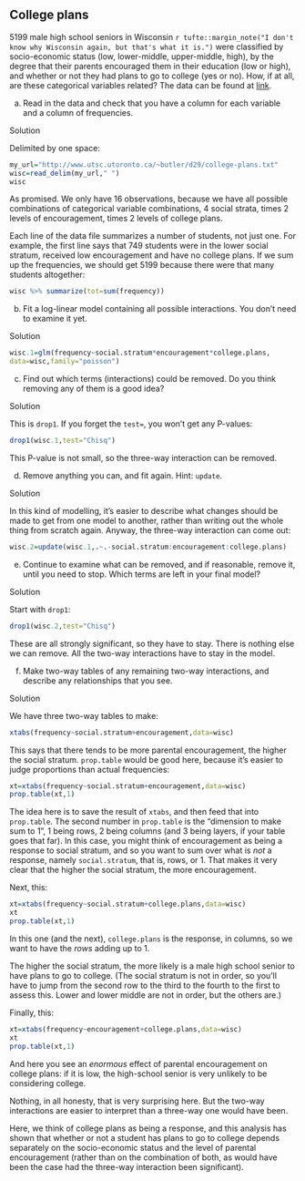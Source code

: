 ##  College plans


 5199 male high school seniors in Wisconsin
`r tufte::margin_note("I don't  know why Wisconsin again, but that's what it is.")` were classified by
socio-economic status (low, lower-middle, upper-middle, high), by
the degree that their parents encouraged them in their education (low
or high),
and whether or not they had plans to go to college (yes or no). How,
if at all, are these categorical variables related? The data can be
found at
[link](http://www.utsc.utoronto.ca/~butler/d29/college-plans.txt). 



(a) Read in the data and check that you have a column for each
variable and a column of frequencies.

Solution


Delimited by one space:
```r
my_url="http://www.utsc.utoronto.ca/~butler/d29/college-plans.txt"
wisc=read_delim(my_url," ")
wisc
```

     

As promised. We only have 16 observations, because we have all
possible combinations of categorical variable combinations, 4 social
strata, times 2 levels of encouragement, times 2 levels of college
plans. 

Each line of the data file summarizes a number of students, not just
one.  For example, the first line says that 749 students were in the
lower social stratum, received low encouragement and have no college
plans. If we sum up the frequencies, we should get 5199 because there
were that many students altogether:

```r
wisc %>% summarize(tot=sum(frequency))
```

 


(b) Fit a log-linear model containing all possible
interactions. You don't need to examine it yet.

Solution


```r
wisc.1=glm(frequency~social.stratum*encouragement*college.plans,
data=wisc,family="poisson")
```

   



(c) Find out which terms (interactions) could be removed. Do you
think removing any of them is a good idea?


Solution


This is `drop1`. If you forget the `test=`, you won't
get any P-values:
```r
drop1(wisc.1,test="Chisq")
```

   

This P-value is not small, so the three-way interaction can be removed.



(d) Remove anything you can, and fit again. Hint: `update`.


Solution


In this kind of modelling, it's easier to describe what changes
should be  made to get from one model to another, rather than
writing out the whole thing from scratch again.
Anyway, the three-way interaction can come out:
```r
wisc.2=update(wisc.1,.~.-social.stratum:encouragement:college.plans)
```

   



(e) Continue to examine what can be removed, and if reasonable,
remove it, until you need to stop. Which terms are left in your final model?


Solution


Start with `drop1`:
```r
drop1(wisc.2,test="Chisq")
```

   

These are all strongly significant, so they have to stay. There is
nothing else we can remove. All the two-way interactions have to stay
in the model.



(f) Make two-way tables of any remaining two-way interactions, and
describe any relationships that you see.


Solution


We have three two-way tables to make:
```r
xtabs(frequency~social.stratum+encouragement,data=wisc)
```

 

This says that there tends to be more parental encouragement, the
higher the social stratum. `prop.table` would be good here,
because it's easier to judge proportions than actual frequencies:

```r
xt=xtabs(frequency~social.stratum+encouragement,data=wisc)
prop.table(xt,1)
```

 

The idea here is to save the result of `xtabs`, and then feed
that into `prop.table`. The second number in
`prop.table` is the "dimension to make sum to 1", 1 being
rows, 2 being columns (and 3 being layers, if your table goes that
far). In this case, you might think of encouragement as being a
response to social stratum, and so you want to sum over what is
*not* a response, namely `social.stratum`, that is,
rows, or 1. That makes it very clear that the higher the social
stratum, the more encouragement.

Next, this:

```r
xt=xtabs(frequency~social.stratum+college.plans,data=wisc)
xt
prop.table(xt,1)
```

 

In this one (and the next), `college.plans` is the response, in
columns, so we want to have the *rows* adding up to 1. 

The higher the social stratum, the more likely is a male
high school senior to have plans to go to college. (The social stratum
is not in order, so you'll have to jump from the second row to the
third to the fourth to the first to assess this. Lower and lower
middle are not in order, but the others are.)

Finally, this:

```r
xt=xtabs(frequency~encouragement+college.plans,data=wisc)
xt
prop.table(xt,1)
```

 

And here you see an *enormous* effect of parental encouragement
on college plans: if it is low, the high-school senior is very
unlikely to be considering college.

Nothing, in all honesty, that is very surprising here. But the two-way
interactions are easier to interpret than a three-way one would have
been.

Here, we think of college plans as being a response, and this
analysis has shown that whether or not a student has plans to go to
college depends separately on the socio-economic status and the level
of parental encouragement (rather than on the combination of both, as
would have been the case had the three-way interaction been
significant). 





